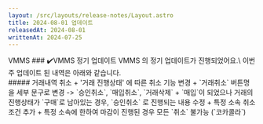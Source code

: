 ```yaml
---
layout: /src/layouts/release-notes/Layout.astro
title: 2024-08-01 업데이트
releasedAt: 2024-08-01
writtenAt: 2024-07-25
---
```



<Frame>
<Badge style={'web'}>VMMS</Badge>
### ✔️VMMS 정기 업데이트
VMMS 의 정기 업데이트가 진행되었어요.\
이번 주 업데이트 된 내역은 아래와 같습니다.
<br/>
##### 거래내역 취소
    + '거래 진행상태' 에 따른 취소 기능 변경
        + `거래취소` 버튼명을 세부 문구로 변경 -> `승인취소`, `매입취소`, `거래삭제`
        + `매입`이 되었으나 거래의 진행상태가 `구매`로 남아있는 경우, `승인취소` 로 진행되는 내용 수정
        + 특정 소속 취소 조건 추가
            + 특정 소속에 한하여 마감이 진행된 경우 모든 `취소` 불가능 (`코카콜라`)
</Frame>